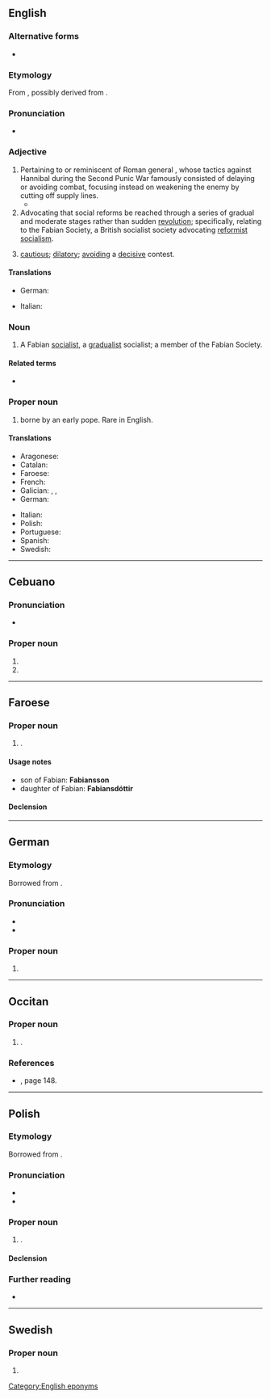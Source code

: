 {{also|fabian|Fabián}}
==English==

===Alternative forms===
*{{l|en|fabian}}

===Etymology===
From {{der|en|la|Fabianus||belonging to Fabius}}, possibly derived from {{m|la|faba||bean}}.

===Pronunciation===
* {{IPA|en|/ˈfeɪbi.ən/}}

===Adjective===
{{en-adj}}

# Pertaining to or reminiscent of Roman general {{w|Fabius Maximus}}, whose tactics against Hannibal during the Second Punic War famously consisted of delaying or avoiding combat, focusing instead on weakening the enemy by cutting off supply lines.
#* {{quote-book|en|year=1988|author=James McPherson|title=Battle Cry of Freedom|publisher=Oxford|year_published=2004|page=745|passage=Hood complained behind his commander's back to Richmond of Johnston's '''Fabian''' strategy.}}
# Advocating that social reforms be reached through a series of gradual and moderate stages rather than sudden [[revolution]]; specifically, relating to the Fabian Society, a British socialist society advocating [[reformist]] [[socialism]].
# {{lb|en|by extension}} [[cautious]]; [[dilatory]]; [[avoiding]] a [[decisive]] contest.

====Translations====
{{trans-top|all senses}}
* German: {{t+|de|fabisch}}
{{trans-mid}}
* Italian: {{t|it|fabiano}}
{{trans-bottom}}

===Noun===
{{en-noun}}

# A Fabian [[socialist]], a [[gradualist]] socialist; a member of the Fabian Society.
#: {{syn|en|gradualist|reformist|social democrat}}

====Related terms====
* {{l|en|Fabianism}}

===Proper noun===
{{en-proper noun}}

# {{given name|en|male|from=Latin}} borne by an early pope. Rare in English.

====Translations====
{{trans-top|male given name}}
* Aragonese: {{t|an|Fabián|m}}
* Catalan: {{t|ca|Fabià}}
* Faroese: {{t|fo|Fabian|m}}
* French: {{t+|fr|Fabien}}
* Galician: {{t+|gl|Fabián}}, {{t+|gl|Fabiano}}, {{t+|gl|Fabio}}
* German: {{t+|de|Fabian}}
{{trans-mid}}
* Italian: {{t+|it|Fabiano}}
* Polish: {{t+|pl|Fabian|m-pr}}
* Portuguese: {{t+|pt|Fabiano}}
* Spanish: {{t+|es|Fabián}}
* Swedish: {{t+|sv|Fabian}}
{{trans-bottom}}

[[Category:English eponyms]]

----

==Cebuano==

===Pronunciation===
* {{hyphenation|ceb|fa|bian}}

===Proper noun===
{{head|ceb|proper noun}}

# {{given name|ceb|male|A=a}}
# {{surname|ceb|A=a|nodot=1}}

----

==Faroese==

===Proper noun===
{{head|fo|proper noun|g=m}}

# {{given name|fo|male}}.

====Usage notes====
* son of Fabian: '''Fabiansson'''
* daughter of Fabian: '''Fabiansdóttir'''

====Declension====
{{fo-decl-proper-noun-s-indef|Fabian|Fabian|Fabiani|Fabians}}

----

==German==

===Etymology===
Borrowed from {{bor|de|la|Fabianus||belonging to Fabius}}.

===Pronunciation===
* {{IPA|de|/ˈfaːbian/}}
* {{audio|de|De-Fabian.ogg|Audio}}

===Proper noun===
{{head|de|proper noun|g=m}}

# {{given name|de|male}}

----

==Occitan==

===Proper noun===
{{oc-proper noun|m}}

# {{lb|oc|Gascony}} {{given name|oc|male|eq=Fabian}}.

===References===
* {{R:deoffog2005}}, page 148.
----

==Polish==
{{wikipedia|lang=pl}}

===Etymology===
Borrowed from {{bor|pl|la|Fabianus||belonging to Fabius}}.

===Pronunciation===
* {{pl-IPA}}
* {{audio|pl|Pl-Fabian.ogg|Audio}}

===Proper noun===
{{head|pl|proper noun|g=m}}

# {{given name|pl|male|eq=Fabian}}.

====Declension====
{{pl-decl-noun-m-pr}}

===Further reading===
* {{R:PWN}}

----

==Swedish==

===Proper noun===
{{sv-proper noun|c}}

# {{given name|sv|male}}